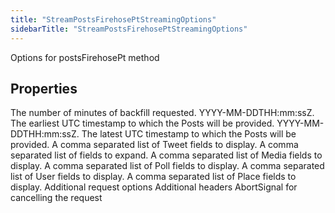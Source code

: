 ```yaml
---
title: "StreamPostsFirehosePtStreamingOptions"
sidebarTitle: "StreamPostsFirehosePtStreamingOptions"
---
```


Options for postsFirehosePt method

## Properties

<ParamField name="backfillMinutes" type="`number`">
The number of minutes of backfill requested.
</ParamField>





<ParamField name="startTime" type="`string`">
YYYY-MM-DDTHH:mm:ssZ. The earliest UTC timestamp to which the Posts will be provided.
</ParamField>





<ParamField name="endTime" type="`string`">
YYYY-MM-DDTHH:mm:ssZ. The latest UTC timestamp to which the Posts will be provided.
</ParamField>





<ParamField name="tweetfields" type="`any`[]">
A comma separated list of Tweet fields to display.
</ParamField>





<ParamField name="expansions" type="`any`[]">
A comma separated list of fields to expand.
</ParamField>





<ParamField name="mediafields" type="`any`[]">
A comma separated list of Media fields to display.
</ParamField>





<ParamField name="pollfields" type="`any`[]">
A comma separated list of Poll fields to display.
</ParamField>





<ParamField name="userfields" type="`any`[]">
A comma separated list of User fields to display.
</ParamField>





<ParamField name="placefields" type="`any`[]">
A comma separated list of Place fields to display.
</ParamField>





<ParamField name="requestOptions" type="[`RequestOptions`](/xdks/typescript/reference/interfaces/RequestOptions)">
Additional request options
</ParamField>





<ParamField name="headers" type="`Record`\<`string`, `string`\>">
Additional headers
</ParamField>





<ParamField name="signal" type="`AbortSignal`">
AbortSignal for cancelling the request
</ParamField>




